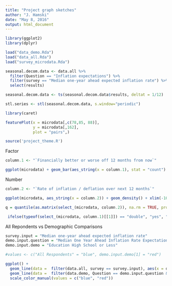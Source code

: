```yaml
---
title: "Project graph sketches"
author: "J. Hamski"
date: "May 8, 2016"
output: html_document
---
```


```r
library(ggplot2)
library(dplyr)
```

```r
load("data_demo.Rda")
load("data_all.Rda")
load("survey_microdata.Rda")
```

```r
seasonal.decom.data <- data.all %>%
  filter(Question == "Inflation expectations") %>%
  filter(survey == "Median one-year ahead expected inflation rate") %>%
  select(results) 

seasonal.decom.data <- ts(seasonal.decom.data$results, deltat = 1/12)
```

```r
stl.series <- stl(seasonal.decom.data, s.window="periodic")
```




```r
library(caret)
```

```r
featurePlot(x = microdata[,c(78,85, 88)],
            y = microdata[,162], 
            plot = "pairs",)
```


```r
source('project_theme.R')
```



Factor

```r
column.1 <- "`Financially better or worse off 12 months from now`"

ggplot(microdata) + geom_bar(aes_string(x = column.1), stat = "count") + project.theme()
```


Number

```r
column.2 <- "`Rate of inflation / deflation over next 12 months`"

ggplot(microdata, aes_string(x = column.2)) + geom_density() + xlim(-100, 100)
```

```r
q = quantile(as.matrix(select_(microdata, column.2)), na.rm = TRUE, probs =  c(0.1, 0.9))
```

```r
 ifelse(typeof(select_(microdata, column.1)[[1]]) == "double", "yes", "no")
```


All Repondents vs Demographic Comparisons
```r
survey.input = "Median one-year ahead expected inflation rate"
demo.input.question = "Median One Year Ahead Inflation Rate Expectation"
demo.input.demo = "Education High School or Less"

#values <- c("All Respondents" = "blue", demo.input.demo[1] = "red")

ggplot() + 
  geom_line(data =  filter(data.all, survey == survey.input), aes(x = date, y = results, color = "All Respondents")) + 
  geom_line(data =  filter(data.demo, Question == demo.input.question & Demographic == demo.input.demo), aes(x = date, y = results, color = as.character(demo.input.demo))) + 
  scale_color_manual(values = c("blue", "red"))

```
